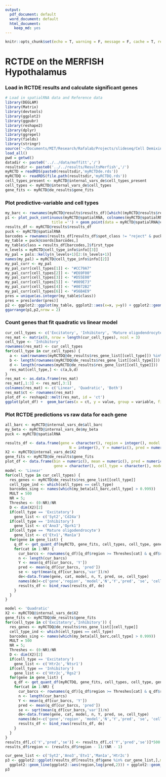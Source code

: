 ```yaml
---
output:
  pdf_document: default
  word_document: default
  html_document:
    keep_md: yes
---
```


```r
knitr::opts_chunk$set(echo = T, warning = F, message = F, cache = T, results = 'hide')
```

# RCTDE on the MERFISH Hypothalamus

### Load in RCTDE results and calculate significant genes

```r
# Load in spatialRNA data and Reference data
library(DEGLAM)
library(Matrix)
library(devtools)
library(ggplot2)
library(ggpubr)
library(reshape2)
library(dplyr)
library(ggrepel)
library(fields)
library(stringr)
source('~/Documents/MIT/Research/Rafalab/Projects/slideseq/Cell Demixing/ContentStructure/DEGLAM/analysis/helper_functions/merge_de_helper.R')
load_all()
pwd = getwd()
datadir <- paste0('../../data/moffitt','/')
resultsdir <- paste0('../../results/ResultsMerfish','/')
myRCTD = readRDS(paste0(resultsdir,'myRCTDde.rds'))
myRCTDQ <- readRDS(file.path(resultsdir,'myRCTDQ.rds'))
cell_types_present <- myRCTD@internal_vars_de$cell_types_present
cell_types <- myRCTD@internal_vars_de$cell_types
gene_fits <- myRCTD@de_results$gene_fits
```

### Plot predictive-variable and cell types

```r
my_barc <- rownames(myRCTD@results$results_df)[which((myRCTD@results$results_df$first_type == 'monocyte/DC' & myRCTD@results$results_df$spot_class != 'reject') | (myRCTD@results$results_df$second_type == 'monocyte/DC' & myRCTD@results$results_df$spot_class == 'doublet_certain' ))]
p1 <- plot_puck_continuous(myRCTD@spatialRNA, colnames(myRCTD@spatialRNA@counts) , myRCTD@internal_vars_de$X2[,2], 
                     title ='') + geom_point(data = myRCTD@spatialRNA@coords[my_barc,], size = 0.6)+ ggplot2::scale_shape_identity() + ggplot2::theme_classic() + ggplot2::scale_size_identity() + coord_fixed() + theme(legend.position="top")+  geom_segment(aes(x = 1934.6, y = -3990, xend = 2184.6, yend = -3990), color = "black") + theme(axis.title.x=element_blank(),axis.text.x=element_blank(),axis.ticks.x=element_blank(), axis.title.y=element_blank(),axis.text.y=element_blank(),axis.ticks.y=element_blank())+ scale_color_gradientn(colors = pals::brewer.blues(20)[2:20],name = "Distance from midline", labels = c(0,1),breaks = c(0,1), limits = c(0,1))
results_df <- myRCTD@results$results_df
puck <- myRCTD@spatialRNA
barcodes = rownames(results_df[results_df$spot_class != "reject" & puck@nUMI >= 100,])
my_table = puck@coords[barcodes,]
my_table$class = results_df[barcodes,]$first_type
n_levels = myRCTD@cell_type_info$info[[3]]
my_pal = pals::kelly(n_levels+1)[2:(n_levels+1)]
names(my_pal) = myRCTD@cell_type_info$info[[2]]
my_pal_curr <- my_pal
my_pal_curr[cell_types[1]] <- "#CC79A7"
my_pal_curr[cell_types[2]] <- "#E69F00"
my_pal_curr[cell_types[3]] <- "#D55E00"
my_pal_curr[cell_types[5]] <- "#009E73"
my_pal_curr[cell_types[4]] <- "#0072B2"
my_pal_curr[cell_types[6]] <- "#56B4E9"
pres = unique(as.integer(my_table$class))
pres = pres[order(pres)]
p2 <- ggplot2::ggplot(my_table, ggplot2::aes(x=x, y=y)) + ggplot2::geom_point(ggplot2::aes(size = .4, shape=19,color=class)) + ggplot2::scale_color_manual("",values = my_pal_curr[pres], breaks = cell_types, labels = cell_types)+ ggplot2::scale_shape_identity() + ggplot2::theme_classic() + ggplot2::scale_size_identity() + coord_fixed() + theme(legend.position="top")+ guides(colour = guide_legend(override.aes = list(size=2)))+ geom_segment(aes(x = 1934.6, y = -4000, xend = 2184.6, yend = -4000), color = "black") + theme(axis.title.x=element_blank(),axis.text.x=element_blank(),axis.ticks.x=element_blank(), axis.title.y=element_blank(),axis.text.y=element_blank(),axis.ticks.y=element_blank())
ggarrange(p1,p2,nrow = 2)
```
### Count genes that fit quadratic vs linear model

```r
cur_cell_types <- c('Excitatory', 'Inhibitory', 'Mature oligodendrocyte')
res_mat <- matrix(0, nrow = length(cur_cell_types), ncol = 3)
cell_type <- 'Inhibitory'
rownames(res_mat) <- cur_cell_types
for(cell_type in cur_cell_types) {
  a <- sum(rownames(myRCTDQ@de_results$res_gene_list[[cell_type]]) %in% rownames(myRCTD@de_results$res_gene_list[[cell_type]]))
  b <- length(rownames(myRCTDQ@de_results$res_gene_list[[cell_type]]))
  d <- length(rownames(myRCTD@de_results$res_gene_list[[cell_type]]))
  res_mat[cell_type,] <- c(a,b,d)
}
res_mat <- as.data.frame(res_mat)
res_mat[,1:3] <- res_mat[,3:1]
colnames(res_mat) <- c('Linear', 'Quadratic', 'Both')
res_mat$ct <- rownames(res_mat)
plot_df <- reshape2::melt(res_mat, id = 'ct')
ggplot(plot_df) +  geom_bar(aes(x = ct, y = value, group = variable, fill = variable), stat = 'identity', position = 'dodge') + theme_classic() + ylab('Number of significant genes detected') + scale_fill_manual("Model", breaks = c('Linear','Quadratic','Both'), labels = c('Linear','Quadratic','Both'), values = unname(my_pal_curr[c(4,6,7)]))+ xlab('Cell type')

```

### Plot RCTDE predictions vs raw data for each gene

```r
all_barc <- myRCTD@internal_vars_de$all_barc
my_beta <- myRCTD@internal_vars_de$my_beta
puck <- myRCTD@spatialRNA
```
```r
results_df <- data.frame(gene = character(), region = integer(), model = character(),
                             N = integer(), Y = numeric(), pred = numeric(), se = numeric(), cell_type = character())
X2 <- myRCTD@internal_vars_de$X2
gene_fits <- myRCTD@de_results$gene_fits
plot_df <- data.frame(bin = numeric(), mean = numeric(), pred = numeric(), ub = numeric(), lb = numeric(),
                      gene = character(), cell_type = character(), model = character())
model <- 'Linear'
for(cell_type in cur_cell_types) {
  res_genes <- myRCTD@de_results$res_gene_list[[cell_type]]
  cell_type_ind <- which(cell_types == cell_type)
  barcodes_sing <- names(which(my_beta[all_barc,cell_type] > 0.999))
  MULT = 500
  NR = 5;
  Threshes <- (0:NR)/NR
  D <- dim(X2)[2] 
  if(cell_type == 'Excitatory')
    gene_list <- c('Syt2','Cd24a')
  if(cell_type == 'Inhibitory')
    gene_list <- c('Ano3','Oprk1')
  if(cell_type == 'Mature oligodendrocyte')
    gene_list <- c('Etv1','Man1a')
  for(gene in gene_list) {
    q_df <- get_quant_df(myRCTD, gene_fits, cell_types, cell_type, gene, multi_region = F, prop_thresh = 0.999)
    for(cat in 1:NR) {
      cur_barcs <- rownames(q_df)[q_df$region >= Threshes[cat] & q_df$region <= Threshes[cat + 1]]
      n <- length(cur_barcs)
      Y <- mean(q_df[cur_barcs, 'Y'])
      pred <- mean(q_df[cur_barcs, 'pred'])
      se <- sqrt(mean(q_df[cur_barcs,'var'])/n)
      de<-data.frame(gene, cat, model, n, Y, pred, se, cell_type)
      names(de)<-c('gene','region', 'model','N','Y','pred', 'se', 'cell_type')
      results_df <- bind_rows(results_df, de)
    }
  }
}

model <- 'Quadratic'
X2 <- myRCTDQ@internal_vars_de$X2
gene_fits <- myRCTDQ@de_results$gene_fits
for(cell_type in c('Excitatory','Inhibitory')) {
  res_genes <- myRCTDQ@de_results$res_gene_list[[cell_type]]
  cell_type_ind <- which(cell_types == cell_type)
  barcodes_sing <- names(which(my_beta[all_barc,cell_type] > 0.999))
  MULT = 500
  NR = 5;
  Threshes <- (0:NR)/NR
  D <- dim(X2)[2] 
  if(cell_type == 'Excitatory')
    gene_list <- c('Htr2c','Ntsr1')
  if(cell_type == 'Inhibitory')
    gene_list <- c('Htr2c','Rgs2')
  for(gene in gene_list) {
    q_df <- get_quant_df(myRCTDQ, gene_fits, cell_types, cell_type, gene, multi_region = F, prop_thresh = 0.999)
    for(cat in 1:NR) {
      cur_barcs <- rownames(q_df)[q_df$region >= Threshes[cat] & q_df$region <= Threshes[cat + 1]]
      n <- length(cur_barcs)
      Y <- mean(q_df[cur_barcs, 'Y'])
      pred <- mean(q_df[cur_barcs, 'pred'])
      se <- sqrt(mean(q_df[cur_barcs,'var'])/n)
      de<-data.frame(gene, cat, model, n, Y, pred, se, cell_type)
      names(de)<-c('gene','region', 'model','N','Y','pred', 'se', 'cell_type')
      results_df <- bind_rows(results_df, de)
    }
  }
}
results_df[,c('Y','pred','se')] <- results_df[,c('Y','pred','se')]*500 # convert to counts per 500
results_df$region <- (results_df$region - 1)/(NR - 1)
```
```r
cur_gene_list <- c('Syt2','Ano3','Etv1','Man1a','Htr2c')
p3 <- ggplot2::ggplot(results_df[results_df$gene %in% cur_gene_list,],mapping = ggplot2::aes(x=region,y=log(Y,2), color = gene, linetype = model)) + ggplot2::geom_point() + ggplot2::theme_classic() +
  ggplot2::geom_line(ggplot2::aes(region,log(pred,2))) + ggplot2::geom_errorbar(aes(ymin = log(Y - 1.96*se,2), ymax = log(Y + 1.96*se,2)), width = 0.05) + facet_wrap(cell_type ~.) + xlab('Distance from midline') + ylab('Log gene expression') + labs(linetype = 'Model') + scale_color_manual("Gene", breaks = cur_gene_list, labels = cur_gene_list, values = unname(my_pal_curr[c(1,4,6,7,9)]))
p3
```
